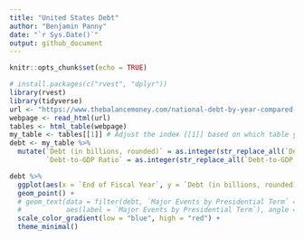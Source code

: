 ```yaml
---
title: "United States Debt"
author: "Benjamin Panny"
date: "`r Sys.Date()`"
output: github_document
---
```


```r
knitr::opts_chunk$set(echo = TRUE)
```

```r
# install.packages(c("rvest", "dplyr"))
library(rvest)
library(tidyverse)
url <- "https://www.thebalancemoney.com/national-debt-by-year-compared-to-gdp-and-major-events-3306287"
webpage <- read_html(url)
tables <- html_table(webpage)
my_table <- tables[[1]] # Adjust the index [[1]] based on which table you need
debt <- my_table %>%
  mutate(`Debt (in billions, rounded)` = as.integer(str_replace_all(`Debt (in billions, rounded)`, c("\\$" = "", "," = ""))),
         `Debt-to-GDP Ratio` = as.integer(str_replace_all(`Debt-to-GDP Ratio`, "%", "")))
```

```r
debt %>%
  ggplot(aes(x = `End of Fiscal Year`, y = `Debt (in billions, rounded)`, color = `Debt-to-GDP Ratio`)) +
  geom_point() +
  # geom_text(data = filter(debt, `Major Events by Presidential Term` == "Recession"),
  #           aes(label = `Major Events by Presidential Term`), angle = 45, vjust = -10) +
  scale_color_gradient(low = "blue", high = "red") +
  theme_minimal()
```

